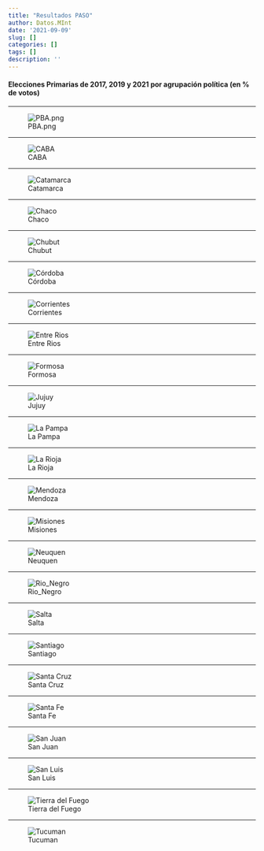 ```yaml
---
title: "Resultados PASO"
author: Datos.MInt
date: '2021-09-09'
slug: []
categories: []
tags: []
description: ''
---
```

<style type="text/css">
.main-container {
  max-width: 760px;
  margin-left: auto;
  margin-right: auto;
}
</style>


#### **Elecciones Primarias de 2017, 2019 y 2021 por agrupación política (en % de votos)**


----------


![PBA.png](/pba.png)

--------------


![CABA](/caba.png)

--------------


![Catamarca](/catamarca.png)

--------------


![Chaco](/chaco.png)

--------------


![Chubut](/chubut.png)

--------------



![Córdoba](/cordoba.png)

--------------



![Corrientes](/corrientes.png)

--------------



![Entre Rios](/erios.png)

--------------



![Formosa](/formosa.png)

--------------



![Jujuy](/jujuy.png)

--------------



![La Pampa](/lpampa.png)

--------------



![La Rioja](/lrioja.png)

--------------



![Mendoza](/mendoza.png)

--------------



![Misiones](/misiones.png)

--------------



![Neuquen](/neuquen.png)

--------------



![Rio_Negro](/regro.png)

--------------


![Salta](/salta.png)

--------------


![Santiago](/santiago.png)

--------------


![Santa Cruz](/scruz.png)


--------------


![Santa Fe](/sfe.png)

--------------


![San Juan](/sjuan.png)

--------------


![San Luis](/sluis.png)

--------------


![Tierra del Fuego](/tdf.png)

--------------


![Tucuman](/tucuman.png)

